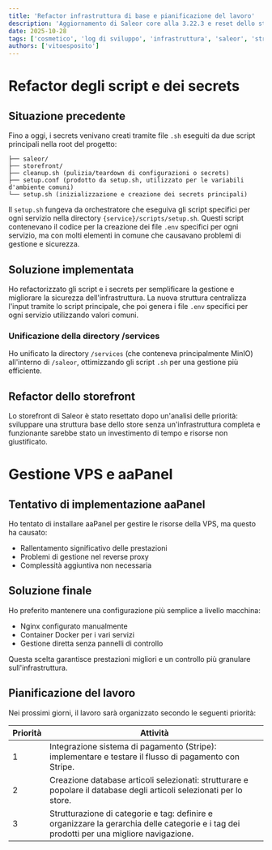 ```yaml
---
title: 'Refactor infrastruttura di base e pianificazione del lavoro'
description: 'Aggiornamento di Saleor core alla 3.22.3 e reset dello storefront con relativa pulizia della macchina per preparare lo sviluppo del sistema di pagamento (Stripe)'
date: 2025-10-28
tags: ['cosmetico', 'log di sviluppo', 'infrastruttura', 'saleor', 'stripe']
authors: ['vitoesposito']
---
```


# Refactor degli script e dei secrets

## Situazione precedente

Fino a oggi, i secrets venivano creati tramite file `.sh` eseguiti da due script principali nella root del progetto:

```
├── saleor/
├── storefront/
├── cleanup.sh (pulizia/teardown di configurazioni o secrets)
├── setup.conf (prodotto da setup.sh, utilizzato per le variabili d'ambiente comuni)
└── setup.sh (inizializzazione e creazione dei secrets principali)
```

Il `setup.sh` fungeva da orchestratore che eseguiva gli script specifici per ogni servizio nella directory `{service}/scripts/setup.sh`. Questi script contenevano il codice per la creazione dei file `.env` specifici per ogni servizio, ma con molti elementi in comune che causavano problemi di gestione e sicurezza.

## Soluzione implementata

Ho refactorizzato gli script e i secrets per semplificare la gestione e migliorare la sicurezza dell'infrastruttura. La nuova struttura centralizza l'input tramite lo script principale, che poi genera i file `.env` specifici per ogni servizio utilizzando valori comuni.

### Unificazione della directory /services

Ho unificato la directory `/services` (che conteneva principalmente MinIO) all'interno di `/saleor`, ottimizzando gli script `.sh` per una gestione più efficiente.

## Refactor dello storefront

Lo storefront di Saleor è stato resettato dopo un'analisi delle priorità: sviluppare una struttura base dello store senza un'infrastruttura completa e funzionante sarebbe stato un investimento di tempo e risorse non giustificato.

# Gestione VPS e aaPanel

## Tentativo di implementazione aaPanel

Ho tentato di installare aaPanel per gestire le risorse della VPS, ma questo ha causato:
- Rallentamento significativo delle prestazioni
- Problemi di gestione nel reverse proxy
- Complessità aggiuntiva non necessaria

## Soluzione finale

Ho preferito mantenere una configurazione più semplice a livello macchina:
- Nginx configurato manualmente
- Container Docker per i vari servizi
- Gestione diretta senza pannelli di controllo

Questa scelta garantisce prestazioni migliori e un controllo più granulare sull'infrastruttura.

## Pianificazione del lavoro

Nei prossimi giorni, il lavoro sarà organizzato secondo le seguenti priorità:

| Priorità | Attività                                                                                                              |
|----------|----------------------------------------------------------------------------------------------------------------------|
| 1        | Integrazione sistema di pagamento (Stripe): implementare e testare il flusso di pagamento con Stripe.                  |
| 2        | Creazione database articoli selezionati: strutturare e popolare il database degli articoli selezionati per lo store. |
| 3        | Strutturazione di categorie e tag: definire e organizzare la gerarchia delle categorie e i tag dei prodotti per una migliore navigazione. |